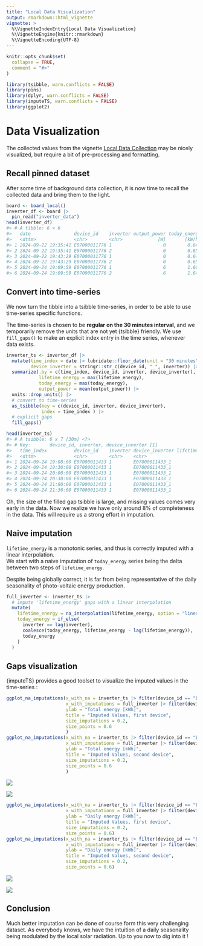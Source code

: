 ```yaml
---
title: "Local Data Visualization"
output: rmarkdown::html_vignette
vignette: >
  %\VignetteIndexEntry{Local Data Visualization}
  %\VignetteEngine{knitr::rmarkdown}
  %\VignetteEncoding{UTF-8}
---
```


```r
knitr::opts_chunk$set(
  collapse = TRUE,
  comment = "#>"
)
```

```r
library(tsibble, warn.conflicts = FALSE)
library(pins)
library(dplyr, warn.conflicts = FALSE)
library(imputeTS, warn.conflicts = FALSE)
library(ggplot2)
```

# Data Visualization

The collected values from the vignette [Local Data Collection](data_collection.html) may be nicely visualized, but require a bit of pre-processing and formatting.

## Recall pinned dataset

After some time of background data collection, it is now time to recall the collected data and bring them to the light.

```r
board <- board_local()
inverter_df <- board |>
  pin_read("inverter_data")
head(inverter_df)
#> # A tibble: 6 × 6
#>   date                device_id    inverter output_power today_energy lifetime_energy
#>   <dttm>              <chr>        <chr>             [W]       [kW/h]          [kW/h]
#> 1 2024-09-22 19:35:41 E07000011776 1                   0        0.646            252.
#> 2 2024-09-22 19:35:41 E07000011776 2                   0        0.654            266.
#> 3 2024-09-22 19:43:29 E07000011776 1                   0        0.647            252.
#> 4 2024-09-22 19:43:29 E07000011776 2                   0        0.654            266.
#> 5 2024-09-24 19:09:59 E07000011776 1                   6        1.66             255.
#> 6 2024-09-24 19:09:59 E07000011776 2                   6        1.64             269.
```

## Convert into time-series

We now turn the tibble into a tsibble time-series, in order to be able to use time-series specific functions.

The time-series is chosen to be **regular on the 30 minutes interval**, and we temporarily remove the units that are not yet {tsibble} friendly. We use `fill_gaps()` to make an explicit index entry in the time series, whenever data exists.

```r
inverter_ts <- inverter_df |> 
  mutate(time_index = date |> lubridate::floor_date(unit = "30 minutes"),
         device_inverter = stringr::str_c(device_id, "_", inverter)) |>
  summarize(.by = c(time_index, device_id, inverter, device_inverter),
            lifetime_energy = max(lifetime_energy), 
            today_energy = max(today_energy), 
            output_power = mean(output_power)) |> 
  units::drop_units() |> 
  # convert to time-series
  as_tsibble(key = c(device_id, inverter, device_inverter),
             index = time_index ) |> 
  # explicit gaps
  fill_gaps() 

head(inverter_ts)
#> # A tsibble: 6 x 7 [30m] <?>
#> # Key:       device_id, inverter, device_inverter [1]
#>   time_index          device_id    inverter device_inverter lifetime_energy today_energy output_power
#>   <dttm>              <chr>        <chr>    <chr>                     <dbl>        <dbl>        <dbl>
#> 1 2024-09-24 19:00:00 E07000011433 1        E07000011433_1             47.0         1.59            6
#> 2 2024-09-24 19:30:00 E07000011433 1        E07000011433_1             47.0         1.59            0
#> 3 2024-09-24 20:00:00 E07000011433 1        E07000011433_1             NA          NA              NA
#> 4 2024-09-24 20:30:00 E07000011433 1        E07000011433_1             NA          NA              NA
#> 5 2024-09-24 21:00:00 E07000011433 1        E07000011433_1             NA          NA              NA
#> 6 2024-09-24 21:30:00 E07000011433 1        E07000011433_1             NA          NA              NA
```

Oh, the size of the filled gap tsibble is large, and missing values comes very early in the data. Now we realize we have only around 8% of completeness in the data. This will require us a strong effort in imputation.

## Naive imputation

`lifetime_energy` is a monotonic series, and thus is correctly imputed with a linear interpolation.\
We start with a naive imputation of `today_energy` series being the delta between two steps of `lifetime_energy`.

Despite being globally correct, it is far from being representative of the daily seasonality of photo-voltaic energy production.

```r
full_inverter <- inverter_ts |>
  # impute 'lifetime_energy' gaps with a linear interpolation
  mutate(
    lifetime_energy = na_interpolation(lifetime_energy, option = "linear"),
    today_energy = if_else(
      inverter == lag(inverter),
      coalesce(today_energy, lifetime_energy - lag(lifetime_energy)),
      today_energy
    )
  )
```

## Gaps visualization

{imputeTS} provides a good toolset to visualize the imputed values in the time-series :

```r
ggplot_na_imputations(x_with_na = inverter_ts |> filter(device_id == "E07000011433") |> pull(lifetime_energy),
                      x_with_imputations = full_inverter |> filter(device_id == "E07000011433") |> pull(lifetime_energy),
                      ylab = "Total energy [kWh]",
                      title = "Imputed Values, first device",
                      size_imputations = 0.2,
                      size_points = 0.6
                      )
ggplot_na_imputations(x_with_na = inverter_ts |> filter(device_id == "E07000011776") |> pull(lifetime_energy),
                      x_with_imputations = full_inverter |> filter(device_id == "E07000011776") |> pull(lifetime_energy),
                      ylab = "Total energy [kWh]",
                      title = "Imputed Values, second device",
                      size_imputations = 0.2,
                      size_points = 0.6
                      )
```

![](images/clipboard-1910922645.png)

![](images/clipboard-2871760223.png)

```r
ggplot_na_imputations(x_with_na = inverter_ts |> filter(device_id == "E07000011433") |> pull(today_energy),
                      x_with_imputations = full_inverter |> filter(device_id == "E07000011433") |> pull(today_energy),
                      ylab = "Daily energy [kWh]",
                      title = "Imputed Values, first device",
                      size_imputations = 0.2,
                      size_points = 0.6)
ggplot_na_imputations(x_with_na = inverter_ts |> filter(device_id == "E07000011776") |> pull(today_energy),
                      x_with_imputations = full_inverter |> filter(device_id == "E07000011776") |> pull(today_energy),
                      ylab = "Daily energy [kWh]",
                      title = "Imputed Values, second device",
                      size_imputations = 0.2,
                      size_points = 0.6)
```

![](images/clipboard-2353412704.png)

![](images/clipboard-680957511.png)

## Conclusion

Much better imputation can be done of course form this very challenging dataset. As everybody knows, we have the intuition of a daily seasonality being modulated by the local solar radiation. Up to you now to dig into it !

